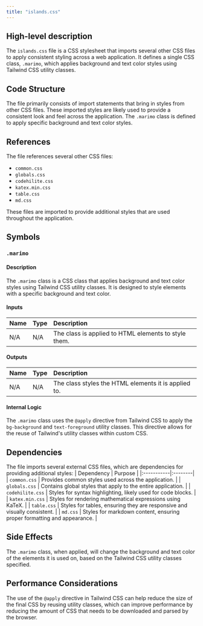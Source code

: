 ```yaml
---
title: "islands.css"
---
```


## High-level description

The `islands.css` file is a CSS stylesheet that imports several other CSS files to apply consistent styling across a web application. It defines a single CSS class, `.marimo`, which applies background and text color styles using Tailwind CSS utility classes.

## Code Structure

The file primarily consists of import statements that bring in styles from other CSS files. These imported styles are likely used to provide a consistent look and feel across the application. The `.marimo` class is defined to apply specific background and text color styles.

## References

The file references several other CSS files:
- `common.css`
- `globals.css`
- `codehilite.css`
- `katex.min.css`
- `table.css`
- `md.css`

These files are imported to provide additional styles that are used throughout the application.

## Symbols

### `.marimo`
#### Description
The `.marimo` class is a CSS class that applies background and text color styles using Tailwind CSS utility classes. It is designed to style elements with a specific background and text color.

#### Inputs
| Name | Type | Description |
|:-----|:-----|:------------|
| N/A  | N/A  | The class is applied to HTML elements to style them. |

#### Outputs
| Name | Type | Description |
|:-----|:-----|:------------|
| N/A  | N/A  | The class styles the HTML elements it is applied to. |

#### Internal Logic
The `.marimo` class uses the `@apply` directive from Tailwind CSS to apply the `bg-background` and `text-foreground` utility classes. This directive allows for the reuse of Tailwind's utility classes within custom CSS.

## Dependencies

The file imports several external CSS files, which are dependencies for providing additional styles:
| Dependency | Purpose |
|:-----------|:--------|
| `common.css` | Provides common styles used across the application. |
| `globals.css` | Contains global styles that apply to the entire application. |
| `codehilite.css` | Styles for syntax highlighting, likely used for code blocks. |
| `katex.min.css` | Styles for rendering mathematical expressions using KaTeX. |
| `table.css` | Styles for tables, ensuring they are responsive and visually consistent. |
| `md.css` | Styles for markdown content, ensuring proper formatting and appearance. |

## Side Effects

The `.marimo` class, when applied, will change the background and text color of the elements it is used on, based on the Tailwind CSS utility classes specified.

## Performance Considerations

The use of the `@apply` directive in Tailwind CSS can help reduce the size of the final CSS by reusing utility classes, which can improve performance by reducing the amount of CSS that needs to be downloaded and parsed by the browser.